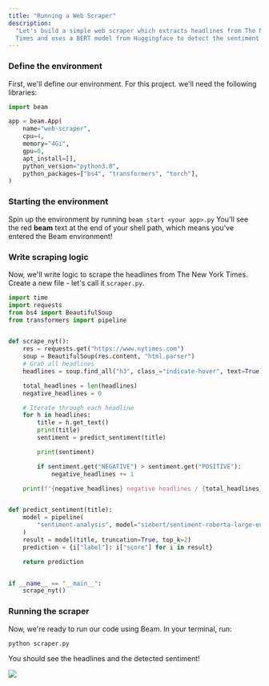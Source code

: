 ```yaml
---
title: "Running a Web Scraper"
description:
  "Let's build a simple web scraper which extracts headlines from The New York
  Times and uses a BERT model from Huggingface to detect the sentiment of each."
---
```


### Define the environment

First, we'll define our environment. For this project. we'll need the following
libraries:

```python app.py
import beam

app = beam.App(
    name="web-scraper",
    cpu=4,
    memory="4Gi",
    gpu=0,
    apt_install=[],
    python_version="python3.8",
    python_packages=["bs4", "transformers", "torch"],
)
```

### Starting the environment

Spin up the environment by running `beam start <your app>.py` You'll see the red
**beam** text at the end of your shell path, which means you've entered the Beam
environment!

### Write scraping logic

Now, we'll write logic to scrape the headlines from The New York Times. Create a
new file - let's call it `scraper.py`.

```python scraper.py
import time
import requests
from bs4 import BeautifulSoup
from transformers import pipeline


def scrape_nyt():
    res = requests.get("https://www.nytimes.com")
    soup = BeautifulSoup(res.content, "html.parser")
    # Grab all headlines
    headlines = soup.find_all("h3", class_="indicate-hover", text=True)

    total_headlines = len(headlines)
    negative_headlines = 0

    # Iterate through each headline
    for h in headlines:
        title = h.get_text()
        print(title)
        sentiment = predict_sentiment(title)

        print(sentiment)

        if sentiment.get("NEGATIVE") > sentiment.get("POSITIVE"):
            negative_headlines += 1

    print(f"{negative_headlines} negative headlines / {total_headlines} total")


def predict_sentiment(title):
    model = pipeline(
        "sentiment-analysis", model="siebert/sentiment-roberta-large-english"
    )
    result = model(title, truncation=True, top_k=2)
    prediction = {i["label"]: i["score"] for i in result}

    return prediction


if __name__ == "__main__":
    scrape_nyt()
```

### Running the scraper

Now, we're ready to run our code using Beam. In your terminal, run:

```
python scraper.py
```

You should see the headlines and the detected sentiment!

![](/img/getting-started/sentiment.png)
